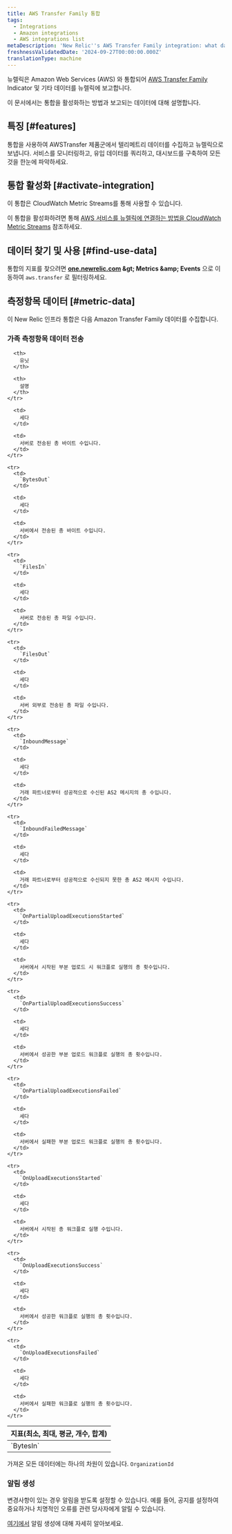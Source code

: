 ```yaml
---
title: AWS Transfer Family 통합
tags:
  - Integrations
  - Amazon integrations
  - AWS integrations list
metaDescription: 'New Relic''s AWS Transfer Family integration: what data it reports and how to enable it.'
freshnessValidatedDate: '2024-09-27T00:00:00.000Z'
translationType: machine
---
```


뉴렐릭은 Amazon Web Services (AWS) 와 통합되어 [AWS Transfer Family](https://aws.amazon.com/aws-transfer-family/) Indicator 및 기타 데이터를 뉴렐릭에 보고합니다.

이 문서에서는 통합을 활성화하는 방법과 보고되는 데이터에 대해 설명합니다.

## 특징 [#features]

통합을 사용하여 AWSTransfer 제품군에서 텔리메트리 데이터를 수집하고 뉴렐릭으로 보냅니다. 서비스를 모니터링하고, 유입 데이터를 쿼리하고, 대시보드를 구축하여 모든 것을 한눈에 파악하세요.

## 통합 활성화 [#activate-integration]

이 통합은 CloudWatch Metric Streams를 통해 사용할 수 있습니다.

이 통합을 활성화하려면 통해 [AWS 서비스를 뉴렐릭에 연결하는 방법을 CloudWatch Metric Streams](/docs/infrastructure/amazon-integrations/connect/aws-metric-stream-setup/) 참조하세요.

## 데이터 찾기 및 사용 [#find-use-data]

통합의 지표를 찾으려면 <DNT>**[one.newrelic.com](https://one.newrelic.com/all-capabilities) &amp;gt; Metrics &amp;amp; Events**</DNT> 으로 이동하여 `aws.transfer` 로 필터링하세요.

## 측정항목 데이터 [#metric-data]

이 New Relic 인프라 통합은 다음 Amazon Transfer Family 데이터를 수집합니다.

### 가족 측정항목 데이터 전송

<table>
  <thead>
    <tr>
      <th style={{ width: "200px" }}>
        지표(최소, 최대, 평균, 개수, 합계)
      </th>

      <th>
        유닛
      </th>

      <th>
        설명
      </th>
    </tr>
  </thead>

  <tbody>
    <tr>
      <td>
        `BytesIn`
      </td>

      <td>
        세다
      </td>

      <td>
        서버로 전송된 총 바이트 수입니다.
      </td>
    </tr>

    <tr>
      <td>
        `BytesOut`
      </td>

      <td>
        세다
      </td>

      <td>
        서버에서 전송된 총 바이트 수입니다.
      </td>
    </tr>

    <tr>
      <td>
        `FilesIn`
      </td>

      <td>
        세다
      </td>

      <td>
        서버로 전송된 총 파일 수입니다.
      </td>
    </tr>

    <tr>
      <td>
        `FilesOut`
      </td>

      <td>
        세다
      </td>

      <td>
        서버 외부로 전송된 총 파일 수입니다.
      </td>
    </tr>

    <tr>
      <td>
        `InboundMessage`
      </td>

      <td>
        세다
      </td>

      <td>
        거래 파트너로부터 성공적으로 수신된 AS2 메시지의 총 수입니다.
      </td>
    </tr>

    <tr>
      <td>
        `InboundFailedMessage`
      </td>

      <td>
        세다
      </td>

      <td>
        거래 파트너로부터 성공적으로 수신되지 못한 총 AS2 메시지 수입니다.
      </td>
    </tr>

    <tr>
      <td>
        `OnPartialUploadExecutionsStarted`
      </td>

      <td>
        세다
      </td>

      <td>
        서버에서 시작된 부분 업로드 시 워크플로 실행의 총 횟수입니다.
      </td>
    </tr>

    <tr>
      <td>
        `OnPartialUploadExecutionsSuccess`
      </td>

      <td>
        세다
      </td>

      <td>
        서버에서 성공한 부분 업로드 워크플로 실행의 총 횟수입니다.
      </td>
    </tr>

    <tr>
      <td>
        `OnPartialUploadExecutionsFailed`
      </td>

      <td>
        세다
      </td>

      <td>
        서버에서 실패한 부분 업로드 워크플로 실행의 총 횟수입니다.
      </td>
    </tr>

    <tr>
      <td>
        `OnUploadExecutionsStarted`
      </td>

      <td>
        세다
      </td>

      <td>
        서버에서 시작된 총 워크플로 실행 수입니다.
      </td>
    </tr>

    <tr>
      <td>
        `OnUploadExecutionsSuccess`
      </td>

      <td>
        세다
      </td>

      <td>
        서버에서 성공한 워크플로 실행의 총 횟수입니다.
      </td>
    </tr>

    <tr>
      <td>
        `OnUploadExecutionsFailed`
      </td>

      <td>
        세다
      </td>

      <td>
        서버에서 실패한 워크플로 실행의 총 횟수입니다.
      </td>
    </tr>
  </tbody>
</table>

가져온 모든 데이터에는 하나의 차원이 있습니다. `OrganizationId`

### 알림 생성

변경사항이 있는 경우 알림을 받도록 <InlinePopover type="alerts" />설정할 수 있습니다. 예를 들어, 공지를 설정하여 중요하거나 치명적인 오류를 관련 당사자에게 알릴 수 있습니다.

[여기에서](/docs/tutorial-create-alerts/create-an-alert/) 알림 생성에 대해 자세히 알아보세요.